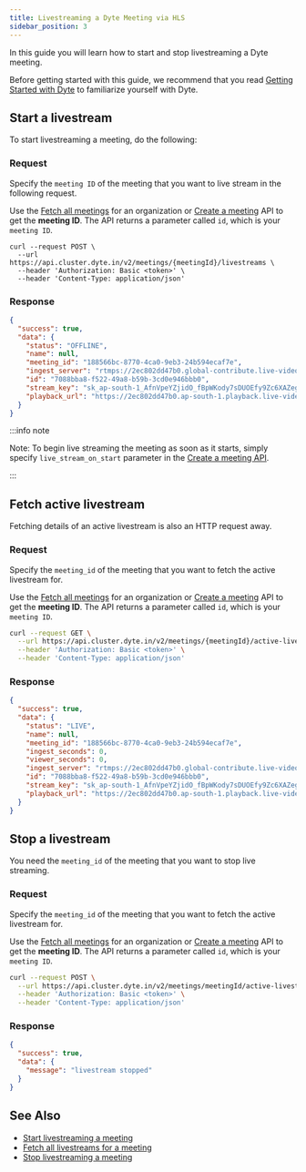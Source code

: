 ```yaml
---
title: Livestreaming a Dyte Meeting via HLS
sidebar_position: 3
---
```


In this guide you will learn how to start and stop livestreaming a Dyte meeting.

Before getting started with this guide, we recommend that you read
[Getting Started with Dyte](/getting-started) to familiarize yourself with Dyte.

## Start a livestream

To start livestreaming a meeting, do the following:

### Request

Specify the `meeting ID` of the meeting that you want to live stream in the
following request.

Use the [Fetch all meetings](/api/?v=v2#/operations/get_all_meetings) for an
organization or [Create a meeting](/api/?v=v2#/operations/create_meeting) API to
get the **meeting ID**. The API returns a parameter called `id`, which is your
`meeting ID`.

```
curl --request POST \
  --url https://api.cluster.dyte.in/v2/meetings/{meetingId}/livestreams \
  --header 'Authorization: Basic <token>' \
  --header 'Content-Type: application/json'
```

### Response

```json
{
  "success": true,
  "data": {
    "status": "OFFLINE",
    "name": null,
    "meeting_id": "188566bc-8770-4ca0-9eb3-24b594ecaf7e",
    "ingest_server": "rtmps://2ec802dd47b0.global-contribute.live-video.net:443/app/",
    "id": "7088bba8-f522-49a8-b59b-3cd0e946bbb0",
    "stream_key": "sk_ap-south-1_AfnVpeYZjidO_fBpWKody7sDUOEfy9Zc6XAZegkR0Va",
    "playback_url": "https://2ec802dd47b0.ap-south-1.playback.live-video.net/api/video/v1/ap-south-1.9449086423410.channel.rVGDS2KM5Lnteh.m3u8"
  }
}
```

:::info note

Note: To begin live streaming the meeting as soon as it starts, simply specify
`live_stream_on_start` parameter in the
[Create a meeting API](/api/?v=v2#/operations/create_meeting).

:::

## Fetch active livestream

Fetching details of an active livestream is also an HTTP request away.

### Request

Specify the `meeting_id` of the meeting that you want to fetch the active
livestream for.

Use the [Fetch all meetings](/api/?v=v2#/operations/get_all_meetings) for an
organization or [Create a meeting](/api/?v=v2#/operations/create_meeting) API to
get the **meeting ID**. The API returns a parameter called `id`, which is your
`meeting ID`.

```bash
curl --request GET \
  --url https://api.cluster.dyte.in/v2/meetings/{meetingId}/active-livestream \
  --header 'Authorization: Basic <token>' \
  --header 'Content-Type: application/json'
```

### Response

```json
{
  "success": true,
  "data": {
    "status": "LIVE",
    "name": null,
    "meeting_id": "188566bc-8770-4ca0-9eb3-24b594ecaf7e",
    "ingest_seconds": 0,
    "viewer_seconds": 0,
    "ingest_server": "rtmps://2ec802dd47b0.global-contribute.live-video.net:443/app/",
    "id": "7088bba8-f522-49a8-b59b-3cd0e946bbb0",
    "stream_key": "sk_ap-south-1_AfnVpeYZjidO_fBpWKody7sDUOEfy9Zc6XAZegkR0Va",
    "playback_url": "https://2ec802dd47b0.ap-south-1.playback.live-video.net/api/video/v1/ap-south-1.944908621410.channel.rVKA2KM5Lunt.m3u8"
  }
}
```

## Stop a livestream

You need the `meeting_id` of the meeting that you want to stop live streaming.

### Request

Specify the `meeting_id` of the meeting that you want to fetch the active
livestream for.

Use the [Fetch all meetings](/api/?v=v2#/operations/get_all_meetings) for an
organization or [Create a meeting](/api/?v=v2#/operations/create_meeting) API to
get the **meeting ID**. The API returns a parameter called `id`, which is your
`meeting ID`.

```bash
curl --request POST \
  --url https://api.cluster.dyte.in/v2/meetings/meetingId/active-livestream/stop \
  --header 'Authorization: Basic <token>' \
  --header 'Content-Type: application/json'
```

### Response

```json
{
  "success": true,
  "data": {
    "message": "livestream stopped"
  }
}
```

## See Also

- [Start livestreaming a meeting](/api/?v=v2#/paths/meetings-meeting_id--livestreams/post)
- [Fetch all livestreams for a meeting](/api/?v=v2#/paths/meetings-meeting_id--livestreams/get)
- [Stop livestreaming a meeting](/api/?v=v2#/operations/stop_livestreaming)
